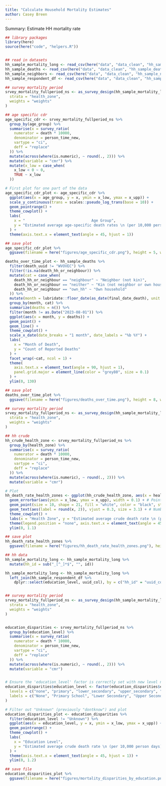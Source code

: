```yaml
---
title: "Calculate Household Mortality Estimates"
author: Casey Breen
---
```


Summary: Estimate HH mortality rate 


```r
## library packages 
library(here)
source(here("code", "helpers.R"))


## read in datasets
hh_sample_mortality_long <- read_csv(here("data", "data_clean", "hh_sample_mortality_long.csv"))
hh_sample_deaths <- read_csv(here("data", "data_clean", "hh_sample_deaths.csv"))
hh_sample_neighbors <- read_csv(here("data", "data_clean", "hh_sample_neighbors.csv"))
hh_sample_respondent_df <- read_csv(here("data", "data_clean", "hh_sample_respondent.csv"))
```


```r
## survey mortality period
srvey_mortality_fullperiod_ns <- as_survey_design(hh_sample_mortality_long,
  strata = "health_zone",
  weights = "weights"
)

## age specific cdr 
age_specific_cdr <- srvey_mortality_fullperiod_ns %>%
  group_by(age_group) %>%
  summarise(x = survey_ratio(
    numerator = death * 10000,
    denominator = person_time_new,
    vartype = "ci",
    deff = "replace"
  )) %>%
  mutate(across(where(is.numeric), ~ round(., 2))) %>%
  mutate(variable = "cmr") %>%
  mutate(x_low = case_when(
    x_low < 0 ~ 0,
    TRUE ~ x_low
  ))

# First plot for one part of the data
age_specific_cdr_plot <- age_specific_cdr %>%
  ggplot(aes(x = age_group, y = x, ymin = x_low, ymax = x_upp)) +
  scale_y_continuous(trans = scales::pseudo_log_trans(base = 10)) +
  geom_pointrange() +
  theme_cowplot() +
  labs(
    x = "                              Age Group",
    y = "Estimated average age-specific death rates \n (per 10,000 person-days)"
  ) +
  theme(axis.text.x = element_text(angle = 45, hjust = 1))

## save plot
age_specific_cdr_plot %>%
  ggsave(filename = here("figures/age_specific_cdr.png"), height = 5, width = 7)
```


```r
deaths_over_time_plot <- hh_sample_deaths %>%
  filter(death_uuid != "WVOVEC") %>%
  filter(!is.na(death_hh_or_neighbour)) %>%
  mutate(cat = case_when(
    death_hh_or_neighbour == "neighbour" ~ "Neighbor (not kin)",
    death_hh_or_neighbour == "neither" ~ "Kin (not neighbor or own household)",
    death_hh_or_neighbour == "own_hh" ~ "Own household"
  )) %>%
  mutate(month = lubridate::floor_date(as_date(final_date_death), unit = "months")) %>%
  group_by(month, cat) %>%
  summarize(deaths = n()) %>%
  filter(month != as.Date("2023-08-01")) %>%
  ggplot(aes(x = month, y = deaths)) +
  geom_point() +
  geom_line() +
  theme_cowplot() +
  scale_x_date(date_breaks = "1 month", date_labels = "%b %Y") +
  labs(
    x = "Month of Death",
    y = "Count of Reported Deaths"
  ) +
  facet_wrap(~cat, ncol = 1) +
  theme(
    axis.text.x = element_text(angle = 90, hjust = 1),
    panel.grid.major = element_line(color = "grey80", size = 0.1)
  ) +
  ylim(0, 130)

## save plot
deaths_over_time_plot %>%
  ggsave(filename = here("figures/deaths_over_time.png"), height = 8, width = 6)
```



```r
## survey mortality period
srvey_mortality_fullperiod_ns <- as_survey_design(hh_sample_mortality_long,
  strata = "health_zone",
  weights = "weights"
)

## hh crude
hh_crude_health_zone <- srvey_mortality_fullperiod_ns %>%
  group_by(health_zone) %>%
  summarise(x = survey_ratio(
    numerator = death * 10000,
    denominator = person_time_new,
    vartype = "ci",
    deff = "replace"
  )) %>%
  mutate(across(where(is.numeric), ~ round(., 2))) %>%
  mutate(variable = "cmr")

# Plot
hh_death_rate_health_zones <- ggplot(hh_crude_health_zone, aes(x = health_zone, y = x)) +
  geom_errorbar(aes(ymin = x_low, ymax = x_upp), width = 0.1) + # Pointrange for the error bars
  geom_point(size = 10, shape = 21, fill = "white", color = "black", stroke = .7) + # Bubble-like points
  geom_text(aes(label = round(x, 2)), vjust = 0.3, size = 3.1) + # Numbers above bubbles
  theme_cowplot() +
  labs(x = "Health Zone", y = "Estimated average crude death rate \n (per 10,000 person days)") +
  theme(legend.position = "none", axis.text.x = element_text(angle = 45, hjust = 1)) +
  ylim(0, 1.1)

## save plot
hh_death_rate_health_zones %>%
  ggsave(filename = here("figures/hh_death_rate_health_zones.png"), height = 5, width = 7)
```



```r
## hh data
hh_sample_mortality_long <- hh_sample_mortality_long %>%
  mutate(hh_id = sub("_[^_]*$", "", id))

hh_sample_mortality_long <- hh_sample_mortality_long %>%
  left_join(hh_sample_respondent_df %>%
    dplyr::select(education_level, uuid_col), by = c("hh_id" = "uuid_col"))


## survey mortality period
srvey_mortality_fullperiod_ns <- as_survey_design(hh_sample_mortality_long,
  strata = "health_zone",
  weights = "weights"
)


education_disparities <- srvey_mortality_fullperiod_ns %>%
  group_by(education_level) %>%
  summarise(x = survey_ratio(
    numerator = death * 10000,
    denominator = person_time_new,
    vartype = "ci",
    deff = "replace"
  )) %>%
  mutate(across(where(is.numeric), ~ round(., 2))) %>%
  mutate(variable = "cmr")


# Ensure the 'education_level' factor is correctly set with new level names
education_disparities$education_level <- factor(education_disparities$education_level,
  levels = c("none", "primary", "lower_secondary", "upper_secondary", "superior", "dontknow"),
  labels = c("None", "Primary School", "Lower Secondary", "Upper Secondary", "University", "Unknown")
)

# Filter out "Unknown" (previously "dontknow") and plot
education_disparities_plot <- education_disparities %>%
  filter(education_level != "Unknown") %>%
  ggplot(aes(x = education_level, y = x, ymin = x_low, ymax = x_upp)) +
  geom_pointrange() +
  theme_cowplot() +
  labs(
    x = "Education Level",
    y = "Estimated average crude death rate \n (per 10,000 person days) "
  ) +
  theme(axis.text.x = element_text(angle = 45, hjust = 1)) +
  ylim(0, 1.2)

## save file 
education_disparities_plot %>%
  ggsave(filename = here("figures/mortality_disparities_by_education.png"), height = 5, width = 7)
```
